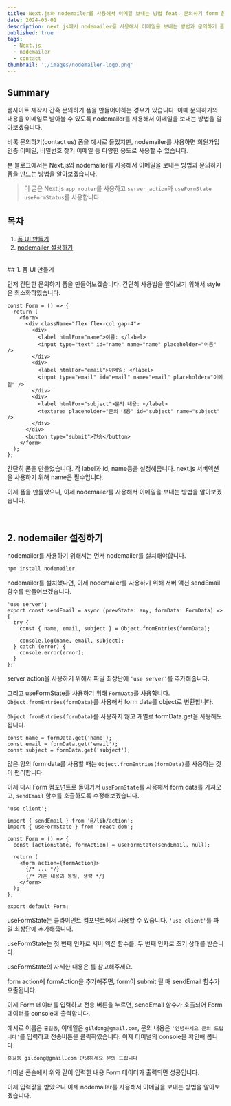```yaml
---
title: Next.js와 nodemailer를 사용해서 이메일 보내는 방법 feat. 문의하기 form 폼
date: 2024-05-01
description: next js에서 nodemailer를 사용해서 이메일을 보내는 방법과 문의하기 폼을 만드는 방법을 알아봅니다.
published: true
tags:
  - Next.js
  - nodemailer
  - contact
thumbnail: './images/nodemailer-logo.png'
---
```


## Summary

웹사이트 제작시 간혹 문의하기 폼을 만들어야하는 경우가 있습니다. 이때 문의하기의 내용을 이메일로 받아볼 수 있도록 nodemailer를 사용해서 이메일을 보내는 방법을 알아보겠습니다.

비록 문의하기(contact us) 폼을 예시로 들었지만, nodemailer를 사용하면 회원가입 인증 이메일, 비밀번호 찾기 이메일 등 다양한 용도로 사용할 수 있습니다.

본 블로그에서는 Next.js와 nodemailer를 사용해서 이메일을 보내는 방법과 문의하기 폼을 만드는 방법을 알아보겠습니다.

> 이 글은 Next.js `app router`를 사용하고 `server action`과 `useFormState` `useFormStatus`를 사용합니다.

## 목차

1. [폼 UI 만들기](#1-폼-ui-만들기)
2. [nodemailer 설정하기](#2-nodemailer-설정하기)

<br />
## 1. 폼 UI 만들기

먼저 간단한 문의하기 폼을 만들어보겠습니다. 간단히 사용법을 알아보기 위해서 style은 최소화하였습니다.

```tsx title="components/Form.tsx"
const Form = () => {
  return (
    <form>
      <div className="flex flex-col gap-4">
        <div>
          <label htmlFor="name">이름: </label>
          <input type="text" id="name" name="name" placeholder="이름" />
        </div>
        <div>
          <label htmlFor="email">이메일: </label>
          <input type="email" id="email" name="email" placeholder="이메일" />
        </div>
        <div>
          <label htmlFor="subject">문의 내용: </label>
          <textarea placeholder="문의 내용" id="subject" name="subject" />
        </div>
      </div>
      <button type="submit">전송</button>
    </form>
  );
};
```

간단히 폼을 만들었습니다. 각 label과 id, name등을 설정해줍니다. next.js 서버액션을 사용하기 위해 name은 필수입니다.

이제 폼을 만들었으니, 이제 nodemailer를 사용해서 이메일을 보내는 방법을 알아보겠습니다.

<br />

## 2. nodemailer 설정하기

nodemailer를 사용하기 위해서는 먼저 nodemailer를 설치해야합니다.

```bash
npm install nodemailer
```

nodemailer를 설치했다면, 이제 nodemailer를 사용하기 위해 서버 액션 sendEmail 함수를 만들어보겠습니다.

```tsx title="lib/action.ts"
'use server';
export const sendEmail = async (prevState: any, formData: FormData) => {
  try {
    const { name, email, subject } = Object.fromEntries(formData);

    console.log(name, email, subject);
  } catch (error) {
    console.error(error);
  }
};
```

server action을 사용하기 위해서 파일 최상단에 `'use server'`를 추가해줍니다.

그리고 useFormState를 사용하기 위해 `FormData`를 사용합니다. `Object.fromEntries(formData)`를 사용해서 form data를 object로 변환합니다.

`Object.fromEntries(formData)`를 사용하지 않고 개별로 formData.get을 사용해도 됩니다.

```tsx title="lib/action.ts - 예시"
const name = formData.get('name');
const email = formData.get('email');
const subject = formData.get('subject');
```

많은 양의 form data를 사용할 때는 `Object.fromEntries(formData)`를 사용하는 것이 편리합니다.

이제 다시 Form 컴포넌트로 돌아가서 `useFormState`를 사용해서 form data를 가져오고, `sendEmail` 함수를 호출하도록 수정해보겠습니다.

```tsx title="components/Form.tsx" {1, 3, 4, 7, 10 } showLineNumbers
'use client';

import { sendEmail } from '@/lib/action';
import { useFormState } from 'react-dom';

const Form = () => {
  const [actionState, formAction] = useFormState(sendEmail, null);

  return (
    <form action={formAction}>
      {/* ... */}
      {/* 기존 내용과 동일, 생략 */}
    </form>
  );
};

export default Form;
```

useFormState는 클라이언트 컴포넌트에서 사용할 수 있습니다. `'use client'`를 파일 최상단에 추가해줍니다.

useFormState는 첫 번째 인자로 서버 액션 함수를, 두 번째 인자로 초기 상태를 받습니다.

useFormState의 자세한 내용은 <MDXLink title="React 공식문서 - useFormState" href="https://react.dev/reference/react/useActionState" /> 를 참고해주세요.

form action에 formAction을 추가해주면, form이 submit 될 때 sendEmail 함수가 호출됩니다.

이제 Form 데이터를 입력하고 전송 버튼을 누르면, sendEmail 함수가 호출되어 Form 데이터를 console에 출력합니다.

예시로 이름은 `홍길동`, 이메일은 `gildong@gmail.com`, 문의 내용은 `'안녕하세요 문의 드립니다'`를 입력하고 전송버튼을 클릭하였습니다. 이제 터미널의 console을 확인해 봅니다.

```bash title="console 예시"
홍길동 gildong@gmail.com 안녕하세요 문의 드립니다
```

터미널 콘솔에서 위와 같이 입력한 내용 Form 데이터가 출력되면 성공입니다.

이제 입력값을 받았으니 이제 nodemailer를 사용해서 이메일을 보내는 방법을 알아보겠습니다.
